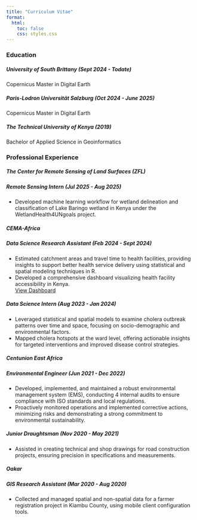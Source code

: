 ```yaml
---
title: "Curriculum Vitae"
format:
  html:
    toc: false  
    css: styles.css 
---
```


<div>

### Education

::: card
##### **University of South Brittany** *(Sept 2024 - Todate)*

Copernicus Master in Digital Earth

##### **Paris-Lodron Universität Salzburg** *(Oct 2024 - June 2025)*

Copernicus Master in Digital Earth

##### **The Technical University of Kenya** *(2019)*

Bachelor of Applied Science in Geoinformatics
:::

</div>

<div>

### Professional Experience

::: card
##### **The Center for Remote Sensing of Land Surfaces (ZFL)**

##### *Remote Sensing Intern* *(Jul 2025 - Aug 2025)*

-   Developed machine learning workflow for wetland delineation and classification of Lake Baringo wetland in Kenya under the WetlandHealth4UNgoals project. 
    
##### **CEMA-Africa**

##### *Data Science Research Assistant* *(Feb 2024 - Sept 2024)*

-   Estimated catchment areas and travel time to health facilities, providing insights to support better health service delivery using statistical and spatial modeling techniques in R.
-   Developed a comprehensive dashboard visualizing health facility accessibility in Kenya.\
    [View Dashboard](https://cema.shinyapps.io/accessibility/)

##### *Data Science Intern* *(Aug 2023 - Jan 2024)*

-   Leveraged statistical and spatial models to examine cholera outbreak patterns over time and space, focusing on socio-demographic and environmental factors.
-   Mapped cholera hotspots at the ward level, offering actionable insights for targeted interventions and improved disease control strategies.

##### **Centunion East Africa**

##### *Environmental Engineer* *(Jun 2021 - Dec 2022)*

-   Developed, implemented, and maintained a robust environmental management system (EMS), conducting 4 internal audits to ensure compliance with ISO standards and local regulations.
-   Proactively monitored operations and implemented corrective actions, minimizing risks and demonstrating a strong commitment to environmental sustainability.

##### *Junior Draughtsman* *(Nov 2020 - May 2021)*

-   Assisted in creating technical and shop drawings for road construction projects, ensuring precision in specifications and measurements.

##### **Oakar**

##### *GIS Research Assistant* *(Mar 2020 - Aug 2020)*

-   Collected and managed spatial and non-spatial data for a farmer registration project in Kiambu County, using mobile client configuration tools.
:::

</div>
